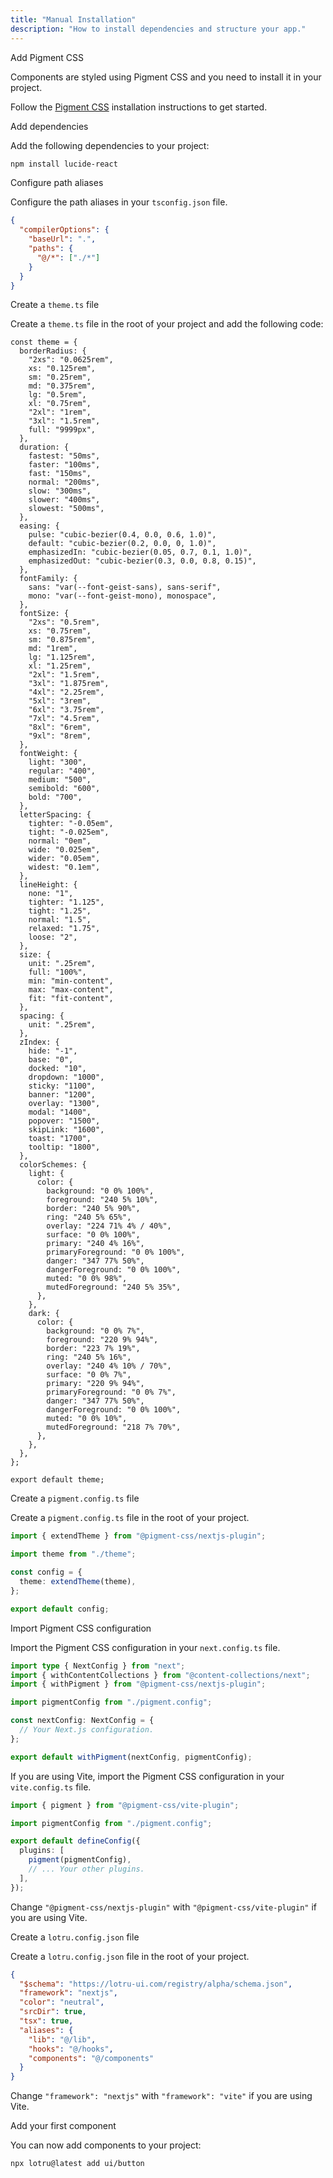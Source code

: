 ```yaml
---
title: "Manual Installation"
description: "How to install dependencies and structure your app."
---
```


<Steps>

<Step>Add Pigment CSS</Step>

Components are styled using Pigment CSS and you need to install it in your project.

Follow the [Pigment CSS](https://github.com/mui/pigment-css?tab=readme-ov-file#manual-installation-1) installation instructions to get started.

<Step>Add dependencies</Step>

Add the following dependencies to your project:

```bash
npm install lucide-react
```

<Step>Configure path aliases</Step>

Configure the path aliases in your `tsconfig.json` file.

```json showLineNumbers
{
  "compilerOptions": {
    "baseUrl": ".",
    "paths": {
      "@/*": ["./*"]
    }
  }
}
```

<Step>Create a `theme.ts` file</Step>

Create a `theme.ts` file in the root of your project and add the following code:

```tsx
const theme = {
  borderRadius: {
    "2xs": "0.0625rem",
    xs: "0.125rem",
    sm: "0.25rem",
    md: "0.375rem",
    lg: "0.5rem",
    xl: "0.75rem",
    "2xl": "1rem",
    "3xl": "1.5rem",
    full: "9999px",
  },
  duration: {
    fastest: "50ms",
    faster: "100ms",
    fast: "150ms",
    normal: "200ms",
    slow: "300ms",
    slower: "400ms",
    slowest: "500ms",
  },
  easing: {
    pulse: "cubic-bezier(0.4, 0.0, 0.6, 1.0)",
    default: "cubic-bezier(0.2, 0.0, 0, 1.0)",
    emphasizedIn: "cubic-bezier(0.05, 0.7, 0.1, 1.0)",
    emphasizedOut: "cubic-bezier(0.3, 0.0, 0.8, 0.15)",
  },
  fontFamily: {
    sans: "var(--font-geist-sans), sans-serif",
    mono: "var(--font-geist-mono), monospace",
  },
  fontSize: {
    "2xs": "0.5rem",
    xs: "0.75rem",
    sm: "0.875rem",
    md: "1rem",
    lg: "1.125rem",
    xl: "1.25rem",
    "2xl": "1.5rem",
    "3xl": "1.875rem",
    "4xl": "2.25rem",
    "5xl": "3rem",
    "6xl": "3.75rem",
    "7xl": "4.5rem",
    "8xl": "6rem",
    "9xl": "8rem",
  },
  fontWeight: {
    light: "300",
    regular: "400",
    medium: "500",
    semibold: "600",
    bold: "700",
  },
  letterSpacing: {
    tighter: "-0.05em",
    tight: "-0.025em",
    normal: "0em",
    wide: "0.025em",
    wider: "0.05em",
    widest: "0.1em",
  },
  lineHeight: {
    none: "1",
    tighter: "1.125",
    tight: "1.25",
    normal: "1.5",
    relaxed: "1.75",
    loose: "2",
  },
  size: {
    unit: ".25rem",
    full: "100%",
    min: "min-content",
    max: "max-content",
    fit: "fit-content",
  },
  spacing: {
    unit: ".25rem",
  },
  zIndex: {
    hide: "-1",
    base: "0",
    docked: "10",
    dropdown: "1000",
    sticky: "1100",
    banner: "1200",
    overlay: "1300",
    modal: "1400",
    popover: "1500",
    skipLink: "1600",
    toast: "1700",
    tooltip: "1800",
  },
  colorSchemes: {
    light: {
      color: {
        background: "0 0% 100%",
        foreground: "240 5% 10%",
        border: "240 5% 90%",
        ring: "240 5% 65%",
        overlay: "224 71% 4% / 40%",
        surface: "0 0% 100%",
        primary: "240 4% 16%",
        primaryForeground: "0 0% 100%",
        danger: "347 77% 50%",
        dangerForeground: "0 0% 100%",
        muted: "0 0% 98%",
        mutedForeground: "240 5% 35%",
      },
    },
    dark: {
      color: {
        background: "0 0% 7%",
        foreground: "220 9% 94%",
        border: "223 7% 19%",
        ring: "240 5% 16%",
        overlay: "240 4% 10% / 70%",
        surface: "0 0% 7%",
        primary: "220 9% 94%",
        primaryForeground: "0 0% 7%",
        danger: "347 77% 50%",
        dangerForeground: "0 0% 100%",
        muted: "0 0% 10%",
        mutedForeground: "218 7% 70%",
      },
    },
  },
};

export default theme;
```

<Step>Create a `pigment.config.ts` file</Step>

Create a `pigment.config.ts` file in the root of your project.

```ts
import { extendTheme } from "@pigment-css/nextjs-plugin";

import theme from "./theme";

const config = {
  theme: extendTheme(theme),
};

export default config;
```

<Step>Import Pigment CSS configuration</Step>

Import the Pigment CSS configuration in your `next.config.ts` file.

```ts
import type { NextConfig } from "next";
import { withContentCollections } from "@content-collections/next";
import { withPigment } from "@pigment-css/nextjs-plugin";

import pigmentConfig from "./pigment.config";

const nextConfig: NextConfig = {
  // Your Next.js configuration.
};

export default withPigment(nextConfig, pigmentConfig);
```

If you are using Vite, import the Pigment CSS configuration in your `vite.config.ts` file.

```ts
import { pigment } from "@pigment-css/vite-plugin";

import pigmentConfig from "./pigment.config";

export default defineConfig({
  plugins: [
    pigment(pigmentConfig),
    // ... Your other plugins.
  ],
});
```

Change `"@pigment-css/nextjs-plugin"` with `"@pigment-css/vite-plugin"` if you are using Vite.

<Step>Create a `lotru.config.json` file</Step>

Create a `lotru.config.json` file in the root of your project.

```json
{
  "$schema": "https://lotru-ui.com/registry/alpha/schema.json",
  "framework": "nextjs",
  "color": "neutral",
  "srcDir": true,
  "tsx": true,
  "aliases": {
    "lib": "@/lib",
    "hooks": "@/hooks",
    "components": "@/components"
  }
}
```

Change `"framework": "nextjs"` with `"framework": "vite"` if you are using Vite.

<Step>Add your first component</Step>

You can now add components to your project:

```bash
npx lotru@latest add ui/button
```

</Steps>
